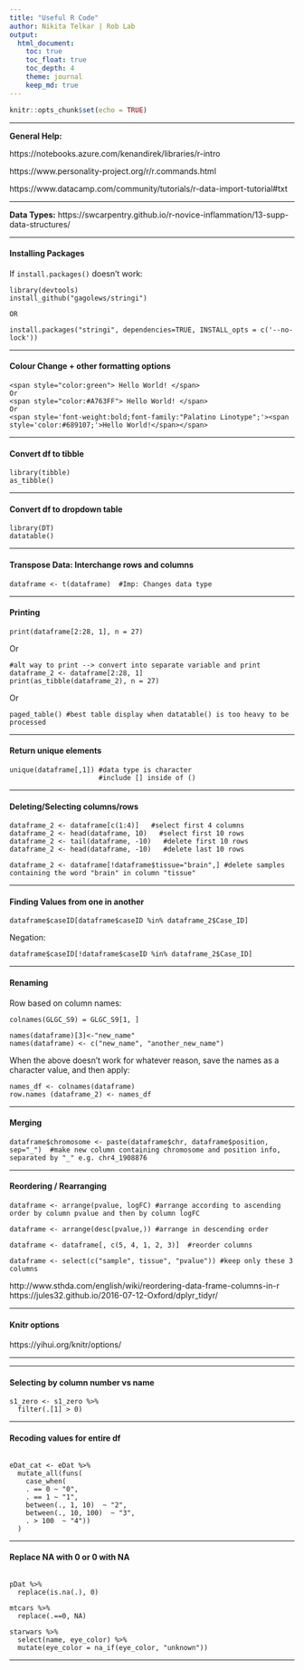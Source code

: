 ```yaml
---
title: "Useful R Code"
author: Nikita Telkar | Rob Lab
output:
  html_document:
    toc: true
    toc_float: true
    toc_depth: 4
    theme: journal
    keep_md: true
---
```


```r
knitr::opts_chunk$set(echo = TRUE)
```  

***  

**General Help:**  

https://notebooks.azure.com/kenandirek/libraries/r-intro

https://www.personality-project.org/r/r.commands.html

https://www.datacamp.com/community/tutorials/r-data-import-tutorial#txt
  
  
***
**Data Types:** https://swcarpentry.github.io/r-novice-inflammation/13-supp-data-structures/

*** 

#### **Installing Packages**
If `install.packages()` doesn't work:


```
library(devtools)
install_github("gagolews/stringi")

OR

install.packages("stringi", dependencies=TRUE, INSTALL_opts = c('--no-lock'))

```

*** 

#### **Colour Change + other formatting options**
``` 
<span style="color:green"> Hello World! </span>  
Or  
<span style="color:#A763FF"> Hello World! </span>
Or
<span style='font-weight:bold;font-family:"Palatino Linotype";'><span style='color:#689107;'>Hello World!</span></span>
```

***
#### **Convert df to tibble**
```
library(tibble)
as_tibble()
```

***
#### **Convert df to dropdown table**  
```
library(DT)
datatable()
```
***

#### **Transpose Data: Interchange rows and columns**  
```
dataframe <- t(dataframe)  #Imp: Changes data type
```
***


#### **Printing**
```
print(dataframe[2:28, 1], n = 27)
```  
  Or  
```
#alt way to print --> convert into separate variable and print
dataframe_2 <- dataframe[2:28, 1]       
print(as_tibble(dataframe_2), n = 27)
```  
Or  
```
paged_table() #best table display when datatable() is too heavy to be processed
```


***

#### **Return unique elements**  
```
unique(dataframe[,1]) #data type is character  
                      #include [] inside of ()
```
***

#### **Deleting/Selecting columns/rows**  
```
dataframe_2 <- dataframe[c(1:4)]   #select first 4 columns
dataframe_2 <- head(dataframe, 10)   #select first 10 rows
dataframe_2 <- tail(dataframe, -10)   #delete first 10 rows
dataframe_2 <- head(dataframe, -10)   #delete last 10 rows

dataframe_2 <- dataframe[!dataframe$tissue="brain",] #delete samples containing the word "brain" in column "tissue"

```
***

#### **Finding Values from one in another**  

```
dataframe$caseID[dataframe$caseID %in% dataframe_2$Case_ID]
``` 

Negation:
```
dataframe$caseID[!dataframe$caseID %in% dataframe_2$Case_ID]

```
***

#### **Renaming**  

Row based on column names:  
```
colnames(GLGC_S9) = GLGC_S9[1, ]  

names(dataframe)[3]<-"new_name"
names(dataframe) <- c("new_name", "another_new_name")  

```

When the above doesn't work for whatever reason, save the names as a character value, and then apply:  

```
names_df <- colnames(dataframe)
row.names (dataframe_2) <- names_df
```  

***

#### **Merging**  

```
dataframe$chromosome <- paste(dataframe$chr, dataframe$position, sep="_")  #make new column containing chromosome and position info, separated by "_" e.g. chr4_1908876
```  

***

#### **Reordering / Rearranging**  

```
dataframe <- arrange(pvalue, logFC) #arrange according to ascending order by column pvalue and then by column logFC  

dataframe <- arrange(desc(pvalue,)) #arrange in descending order  

dataframe <- dataframe[, c(5, 4, 1, 2, 3)]  #reorder columns

dataframe <- select(c("sample", tissue", "pvalue")) #keep only these 3 columns  
```
http://www.sthda.com/english/wiki/reordering-data-frame-columns-in-r  
https://jules32.github.io/2016-07-12-Oxford/dplyr_tidyr/   


***

#### **Knitr options** 

https://yihui.org/knitr/options/

***



***

#### **Selecting by column number vs name** 

```
s1_zero <- s1_zero %>% 
  filter(.[1] > 0)
```

***  

#### **Recoding values for entire df**

```

eDat_cat <- eDat %>% 
  mutate_all(funs(
    case_when(
    . == 0 ~ "0",  
    . == 1 ~ "1",
    between(., 1, 10)  ~ "2",
    between(., 10, 100)  ~ "3",
    . > 100  ~ "4"))
  )

```  
***  

#### **Replace NA with 0 or 0 with NA**

```

pDat %>% 
  replace(is.na(.), 0)
  
mtcars %>% 
  replace(.==0, NA)
  
starwars %>%
  select(name, eye_color) %>%
  mutate(eye_color = na_if(eye_color, "unknown"))

```  
***  

